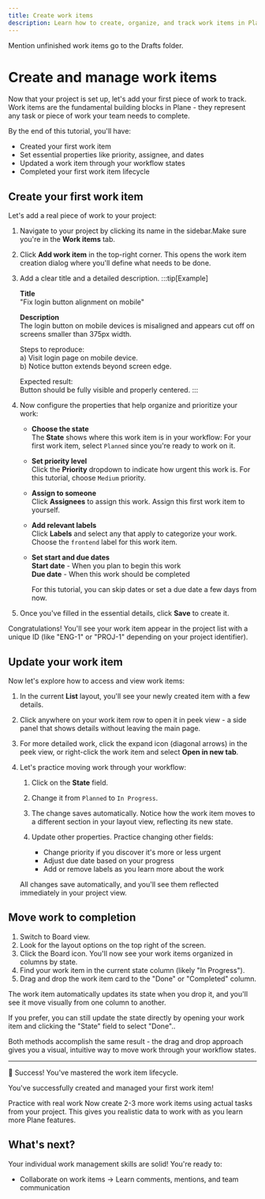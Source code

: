 ```yaml
---
title: Create work items
description: Learn how to create, organize, and track work items in Plane with titles, descriptions, priorities, assignments, and workflow states.
---
```


Mention unfinished work items go to the Drafts folder. 



# Create and manage work items
Now that your project is set up, let's add your first piece of work to track. Work items are the fundamental building blocks in Plane - they represent any task or piece of work your team needs to complete.

By the end of this tutorial, you'll have:

- Created your first work item
- Set essential properties like priority, assignee, and dates
- Updated a work item through your workflow states
- Completed your first work item lifecycle


## Create your first work item
Let's add a real piece of work to your project:

1. Navigate to your project by clicking its name in the sidebar.Make sure you're in the **Work items** tab.

2. Click **Add work item** in the top-right corner. This opens the work item creation dialog where you'll define what needs to be done.

3. Add a clear title and a detailed description.
    :::tip[Example]

    **Title**  
    "Fix login button alignment on mobile"

    **Description**  
    The login button on mobile devices is misaligned and appears cut off on screens smaller than 375px width. 

    Steps to reproduce:  
        a) Visit login page on mobile device.   
        b) Notice button extends beyond screen edge.

    Expected result:   
        Button should be fully visible and properly centered.
    :::

4. Now configure the properties that help organize and prioritize your work:
    - **Choose the state**  
    The **State** shows where this work item is in your workflow: For your first work item, select `Planned` since you're ready to work on it.

    - **Set priority level**  
    Click the **Priority** dropdown to indicate how urgent this work is. For this tutorial, choose `Medium` priority.

    - **Assign to someone**  
    Click **Assignees** to assign this work. Assign this first work item to yourself.

    - **Add relevant labels**  
    Click **Labels** and select any that apply to categorize your work. Choose the `frontend` label for this work item.

    - **Set start and due dates**  
        **Start date** - When you plan to begin this work  
        **Due date** - When this work should be completed

        For this tutorial, you can skip dates or set a due date a few days from now.

5. Once you've filled in the essential details, click **Save** to create it.

Congratulations! You'll see your work item appear in the project list with a unique ID (like "ENG-1" or "PROJ-1" depending on your project identifier).

## Update your work item
Now let's explore how to access and view work items:

1. In the current **List** layout, you'll see your newly created item with a few details.

2. Click anywhere on your work item row to open it in peek view - a side panel that shows details without leaving the main page.

3. For more detailed work, click the expand icon (diagonal arrows) in the peek view, or right-click the work item and select **Open in new tab**.

3. Let's practice moving work through your workflow:

    1. Click on the **State** field.
    2. Change it from `Planned` to `In Progress`.
    3. The change saves automatically. Notice how the work item moves to a different section in your layout view, reflecting its new state.

    4. Update other properties. Practice changing other fields:
        - Change priority if you discover it's more or less urgent
        - Adjust due date based on your progress
        - Add or remove labels as you learn more about the work

    All changes save automatically, and you'll see them reflected immediately in your project view.

## Move work to completion

1. Switch to Board view.
2. Look for the layout options on the top right of the screen.
3. Click the Board icon. You'll now see your work items organized in columns by state.
4. Find your work item in the current state column (likely "In Progress").
5. Drag and drop the work item card to the "Done" or "Completed" column.

The work item automatically updates its state when you drop it, and you'll see it move visually from one column to another.


If you prefer, you can still update the state directly by opening your work item and clicking the "State" field to select "Done"..

Both methods accomplish the same result - the drag and drop approach gives you a visual, intuitive way to move work through your workflow states.

---
🎉 Success! You've mastered the work item lifecycle.

You've successfully created and managed your first work item! 

Practice with real work
Now create 2-3 more work items using actual tasks from your project. This gives you realistic data to work with as you learn more Plane features.

## What's next?
Your individual work management skills are solid! You're ready to:

- Collaborate on work items → Learn comments, mentions, and team communication

